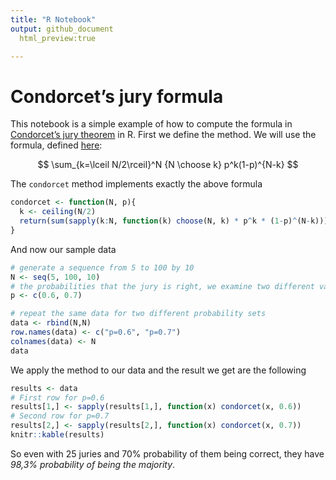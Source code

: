 ```yaml
---
title: "R Notebook"
output: github_document
  html_preview:true

---
```


# Condorcet's jury formula

This notebook is a simple example of how to compute the formula in [Condorcet's jury theorem](http://www.statisticalconsultants.co.nz/blog/condorcets-jury-theorem.html) in R. First we define the method. We will use the formula, defined [here](http://demonstrations.wolfram.com/TheoreticalModelCondorcetsJuryTheoremPart1/):

$$
\sum_{k=\lceil N/2\rceil}^N {N \choose k} p^k(1-p)^{N-k}
$$

The `condorcet` method implements exactly the above formula
```r
condorcet <- function(N, p){
  k <- ceiling(N/2)  
  return(sum(sapply(k:N, function(k) choose(N, k) * p^k * (1-p)^(N-k))))
}

```


And now our sample data

```r
# generate a sequence from 5 to 100 by 10
N <- seq(5, 100, 10)
# the probabilities that the jury is right, we examine two different values of p
p <- c(0.6, 0.7)

# repeat the same data for two different probability sets
data <- rbind(N,N)
row.names(data) <- c("p=0.6", "p=0.7")
colnames(data) <- N
data
```

We apply the method to our data and the result we get are the following

```r
results <- data
# First row for p=0.6
results[1,] <- sapply(results[1,], function(x) condorcet(x, 0.6))
# Second row for p=0.7
results[2,] <- sapply(results[2,], function(x) condorcet(x, 0.7))
knitr::kable(results)
```

So even with 25 juries and 70% probability of them being correct, they have _98,3% probability of being the majority_.

